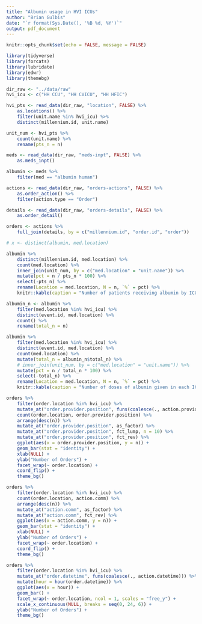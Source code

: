 ```yaml
---
title: "Albumin usage in HVI ICUs"
author: "Brian Gulbis"
date: "`r format(Sys.Date(), '%B %d, %Y')`"
output: pdf_document
---
```


```r
knitr::opts_chunk$set(echo = FALSE, message = FALSE)
```

```r
library(tidyverse)
library(forcats)
library(lubridate)
library(edwr)
library(themebg)

dir_raw <- "../data/raw"
hvi_icu <- c("HH CCU", "HH CVICU", "HH HFIC")

hvi_pts <- read_data(dir_raw, "location", FALSE) %>%
    as.locations() %>%
    filter(unit.name %in% hvi_icu) %>%
    distinct(millennium.id, unit.name)

unit_num <- hvi_pts %>%
    count(unit.name) %>%
    rename(pts_n = n)

meds <- read_data(dir_raw, "meds-inpt", FALSE) %>%
    as.meds_inpt()

albumin <- meds %>%
    filter(med == "albumin human")

actions <- read_data(dir_raw, "orders-actions", FALSE) %>%
    as.order_action() %>%
    filter(action.type == "Order")

details <- read_data(dir_raw, "orders-details", FALSE) %>%
    as.order_detail()

orders <- actions %>%
    full_join(details, by = c("millennium.id", "order.id", "order"))

# x <- distinct(albumin, med.location)
```

```r
albumin %>%
    distinct(millennium.id, med.location) %>%
    count(med.location) %>%
    inner_join(unit_num, by = c("med.location" = "unit.name")) %>%
    mutate(pct = n / pts_n * 100) %>%
    select(-pts_n) %>%
    rename(Location = med.location, N = n, `%` = pct) %>%
    knitr::kable(caption = "Number of patients receiving albumin by ICU", digits = 1)
```

```r
albumin_n <- albumin %>%
    filter(med.location %in% hvi_icu) %>%
    distinct(event.id, med.location) %>%
    count() %>%
    rename(total_n = n)

albumin %>%
    filter(med.location %in% hvi_icu) %>%
    distinct(event.id, med.location) %>%
    count(med.location) %>%
    mutate(total_n = albumin_n$total_n) %>%
    # inner_join(unit_num, by = c("med.location" = "unit.name")) %>%
    mutate(pct = n / total_n * 100) %>%
    select(-total_n) %>%
    rename(Location = med.location, N = n, `%` = pct) %>%
    knitr::kable(caption = "Number of doses of albumin given in each ICU", digits = 1)
```

```r
orders %>%
    filter(order.location %in% hvi_icu) %>%
    mutate_at("order.provider.position", funs(coalesce(., action.provider.role))) %>%
    count(order.location, order.provider.position) %>%
    arrange(desc(n)) %>%
    mutate_at("order.provider.position", as_factor) %>%
    mutate_at("order.provider.position", fct_lump, n = 10) %>%
    mutate_at("order.provider.position", fct_rev) %>%
    ggplot(aes(x = order.provider.position, y = n)) +
    geom_bar(stat = "identity") +
    xlab(NULL) +
    ylab("Number of Orders") +
    facet_wrap(~ order.location) +
    coord_flip() +
    theme_bg()
```

```r
orders %>%
    filter(order.location %in% hvi_icu) %>%
    count(order.location, action.comm) %>%
    arrange(desc(n)) %>%
    mutate_at("action.comm", as_factor) %>%
    mutate_at("action.comm", fct_rev) %>%
    ggplot(aes(x = action.comm, y = n)) +
    geom_bar(stat = "identity") +
    xlab(NULL) +
    ylab("Number of Orders") +
    facet_wrap(~ order.location) +
    coord_flip() +
    theme_bg()

```

```r
orders %>%
    filter(order.location %in% hvi_icu) %>%
    mutate_at("order.datetime", funs(coalesce(., action.datetime))) %>%
    mutate(hour = hour(order.datetime)) %>%
    ggplot(aes(x = hour)) +
    geom_bar() +
    facet_wrap(~ order.location, ncol = 1, scales = "free_y") +
    scale_x_continuous(NULL, breaks = seq(0, 24, 6)) +
    ylab("Number of Orders") +
    theme_bg()
```

